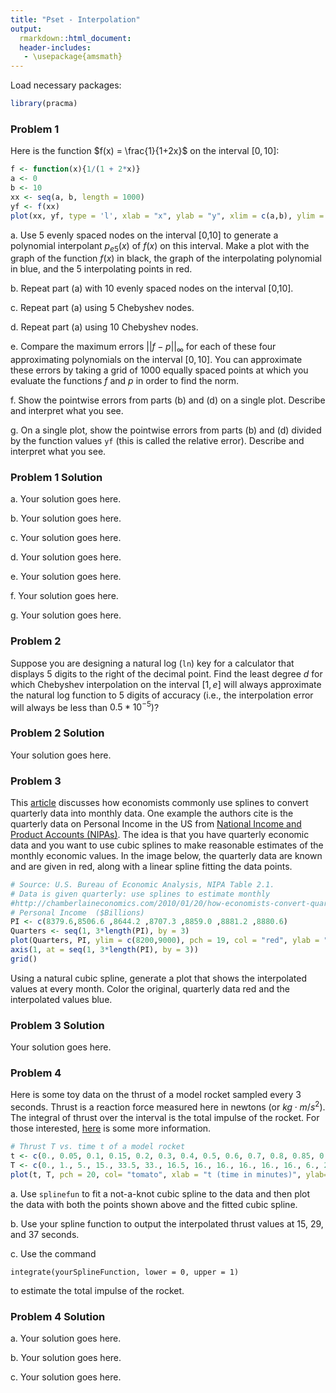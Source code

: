 ```yaml
---
title: "Pset - Interpolation"
output:
  rmarkdown::html_document:
  header-includes:
   - \usepackage{amsmath}
---
```


\renewcommand{\vec}[1]{\mathbf{#1}}
\renewcommand{\mat}[1]{\mathbf{#1}}

Load necessary packages:

```r
library(pracma)
```

### Problem 1

Here is the function $f(x) = \frac{1}{1+2x}$ on the interval $[0,10]$: 
```r
f <- function(x){1/(1 + 2*x)}
a <- 0
b <- 10
xx <- seq(a, b, length = 1000)
yf <- f(xx)
plot(xx, yf, type = 'l', xlab = "x", ylab = "y", xlim = c(a,b), ylim = c(0,1), col = 'black', lwd = 2)
```

a\. Use 5 evenly spaced nodes on the interval [0,10] to generate a polynomial interpolant $p_{e5}(x)$ of $f(x)$ on this interval. Make a plot with the graph of the function $f(x)$ in black, the graph of the interpolating polynomial in blue, and the 5 interpolating points in red.

b\. Repeat part (a) with 10 evenly spaced nodes on the interval [0,10].

c\. Repeat part (a) using 5 Chebyshev nodes.

d\. Repeat part (a) using 10 Chebyshev nodes.

e\. Compare the maximum errors $||f-p||_{\infty}$ for each of these four approximating polynomials on the interval $[0,10]$. You can approximate these errors by taking a grid of 1000 equally spaced points at which you evaluate the functions $f$ and $p$ in order to find the norm.

f\. Show the pointwise errors from parts (b) and (d) on a single plot. Describe and interpret what you see.

g\. On a single plot, show the pointwise errors from parts (b) and (d) divided by the function values `yf` (this is called the relative error). Describe and interpret what you see.

### Problem 1 Solution

a\. Your solution goes here.

b\. Your solution goes here.

c\. Your solution goes here.

d\. Your solution goes here.

e\. Your solution goes here.

f\. Your solution goes here.

g\. Your solution goes here.

### Problem 2

Suppose you are designing a natural log (`ln`) key for a calculator that displays 5 digits to the right of the decimal point. Find the least degree $d$ for which Chebyshev interpolation on the interval $[1,e]$ will always approximate the natural log function to 5 digits of accuracy (i.e., the interpolation error will always be less than $0.5*10^{-5}$)?

### Problem 2 Solution

Your solution goes here.

### Problem 3

This [article](http://columbiaeconomics.com/?s=spline) discusses how economists commonly use splines to convert quarterly data into monthly data.  One example the authors cite is the quarterly data on Personal Income in the US from [National Income and Product Accounts (NIPAs)](http://bea.gov/iTable/iTable.cfm?ReqID=9&step=1#reqid=9&step=1&isuri=1). The idea is that you have quarterly economic data and you want to use cubic splines to make reasonable estimates of the monthly economic values. In the image below, the quarterly data are known and are given in red, along with a linear spline fitting the data points.  
```r
# Source: U.S. Bureau of Economic Analysis, NIPA Table 2.1.
# Data is given quarterly: use splines to estimate monthly
#http://chamberlaineconomics.com/2010/01/20/how-economists-convert-quarterly-data-into-monthly-cubic-spline-interpolation/
# Personal Income  ($Billions)
PI <- c(8379.6,8506.6 ,8644.2 ,8707.3 ,8859.0 ,8881.2 ,8880.6)
Quarters <- seq(1, 3*length(PI), by = 3)
plot(Quarters, PI, ylim = c(8200,9000), pch = 19, col = "red", ylab = "Personal Income ($Billion)", xlab = "Months (starting Jan 2000)", xaxp = c(1,19,6))
axis(1, at = seq(1, 3*length(PI), by = 3))
grid()
```

Using a natural cubic spline, generate a plot that shows the interpolated values at every month. Color the original, quarterly data red and the interpolated values blue.

### Problem 3 Solution

Your solution goes here.

### Problem 4

Here is some toy data on the thrust of a model rocket sampled every 3 seconds. Thrust is a reaction force measured here in newtons (or $kg\cdot m/s^2$). The integral of thrust over the interval is the total impulse of the rocket. For those interested, [here](http://exploration.grc.nasa.gov/education/rocket/rktenglab.html) is some more information.
```r
# Thrust T vs. time t of a model rocket
t <- c(0., 0.05, 0.1, 0.15, 0.2, 0.3, 0.4, 0.5, 0.6, 0.7, 0.8, 0.85, 0.9,0.95, 1.);
T <- c(0., 1., 5., 15., 33.5, 33., 16.5, 16., 16., 16., 16., 16., 6., 2.,0.)
plot(t, T, pch = 20, col= "tomato", xlab = "t (time in minutes)", ylab="T (thrust in newtons)", main = "Thrust Data from a Model Rocket", ylim=c(0,40))
```

a\. Use `splinefun` to fit a not-a-knot cubic spline to the data and then plot the data with both the points shown above and the fitted cubic spline.

b\. Use your spline function to output the interpolated thrust values at 15, 29, and 37 seconds.

c\. Use the command
```
integrate(yourSplineFunction, lower = 0, upper = 1)
```
to estimate the total impulse of the rocket.

### Problem 4 Solution

a\. Your solution goes here.

b\. Your solution goes here.

c\. Your solution goes here.